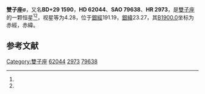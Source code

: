 {{Starbox begin
| name = 雙子座σ
}}
{{Starbox observe
| epoch = [[J2000.0|J2000.0]]
| constell = [[雙子座|雙子座]]<ref name=SIMBAD>{{cite web
 | url=http://simbad.u-strasbg.fr/simbad/sim-id?Ident=HR+2973
 | title=Pulsating variable Star
 | publisher=Centre de Données astronomiques de Strasbourg
 | work=SIMBAD
 | accessdate=2012-07-13
 | archive-date=2019-07-29
 | archive-url=https://web.archive.org/web/20190729213211/http://simbad.u-strasbg.fr/simbad/sim-id?Ident=HR+2973
 }}</ref><ref name=DATA>{{cite web
 | url=http://vizier.u-strasbg.fr/viz-bin/VizieR-5?-out.add=.&-source=5050&-corr=PK=HR&-out.max=9999&HR=2973
 | title=VizieR Detailed Page
 | accessdate=2012-07-13
 | archive-date=2016-03-05
 | archive-url=https://web.archive.org/web/20160305041741/http://vizier.u-strasbg.fr/viz-bin/VizieR-5?-out.add=.&-source=5050&-corr=PK=HR&-out.max=9999&HR=2973
 | dead-url=no
 }}</ref>
| 星官 = 
| ra = {{RA|7|43|18.7}}<ref name=SIMBAD /><ref name=DATA />
| dec = {{DEC|+28|53|1}}<ref name=SIMBAD /><ref name=DATA />
| appmag_v = 4.28<ref name=SIMBAD /><ref name=DATA />
}}
{{Starbox character
| class = K1III<ref name=SIMBAD /><ref name=DATA />
| b-v = 1.12<ref name=SIMBAD /><ref name=DATA />
| u-b = 0.97<ref name=SIMBAD /><ref name=DATA />
| r-i = 0.58<ref name=SIMBAD /><ref name=DATA />
| variable = 
}}
{{Starbox astrometry
| radial_v = 0.97
| prop_mo_ra = 46
| parallax = 0.018
| p_error = 
}}
{{Starbox catalog
| names =BD+29 1590，[[SAO星表|SAO]] 79638，[[HD星表|HD]] 62044，[[HR星表|HR]] 2973}}
{{Starbox reference |Simbad=HR+2973}}
{{Starbox end}}

'''雙子座σ'''，又名'''BD+29 1590'''，'''HD 62044'''、'''SAO 79638'''、'''HR 2973'''，是[[雙子座|雙子座]]的一颗恒星<ref name=SIMBAD /><ref name=DATA />，视星等为4.28，位于[[銀道座標系|銀經]]191.19，[[銀道座標系|銀緯]]23.27，其[[B1900.0|B1900.0]]坐标为赤經{{RA|7|37|3.7}}，赤緯{{DEC|+29|23.27|32}}。

== 参考文献 ==
{{reflist}}

{{star-stub}}

{{雙子座恒星}}
{{星官|北河|3|4}}
[[Category:雙子座|Category:雙子座]]
[[Category:HD和HDE天體|62044]]
[[Category:HR天體|2973]]
[[Category:SAO天體|79638]]